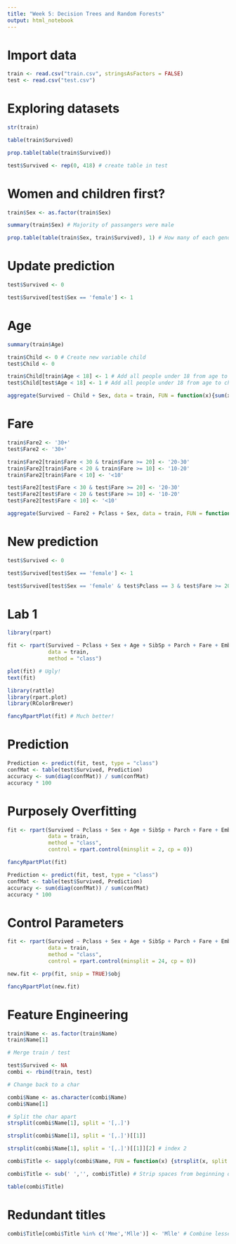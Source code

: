 ```yaml
---
title: "Week 5: Decision Trees and Random Forests"
output: html_notebook
---
```


# Import data

```r

train <- read.csv("train.csv", stringsAsFactors = FALSE)
test <- read.csv("test.csv")

```

# Exploring datasets

```r

str(train)

table(train$Survived)

prop.table(table(train$Survived))

test$Survived <- rep(0, 418) # create table in test


```

# Women and children first?

```r

train$Sex <- as.factor(train$Sex)

summary(train$Sex) # Majority of passangers were male

prop.table(table(train$Sex, train$Survived), 1) # How many of each gender survived?


```

# Update prediction

```r
test$Survived <- 0

test$Survived[test$Sex == 'female'] <- 1

```

# Age

```r

summary(train$Age)

train$Child <- 0 # Create new variable child
test$Child <- 0

train$Child[train$Age < 18] <- 1 # Add all people under 18 from age to child
test$Child[test$Age < 18] <- 1 # Add all people under 18 from age to child

aggregate(Survived ~ Child + Sex, data = train, FUN = function(x){sum(x) / length(x)})

```

# Fare

```r

train$Fare2 <- '30+'
test$Fare2 <- '30+'

train$Fare2[train$Fare < 30 & train$Fare >= 20] <- '20-30'
train$Fare2[train$Fare < 20 & train$Fare >= 10] <- '10-20'
train$Fare2[train$Fare < 10] <- '<10'

test$Fare2[test$Fare < 30 & test$Fare >= 20] <- '20-30'
test$Fare2[test$Fare < 20 & test$Fare >= 10] <- '10-20'
test$Fare2[test$Fare < 10] <- '<10'

aggregate(Survived ~ Fare2 + Pclass + Sex, data = train, FUN = function(x) {sum(x)/length(x)})

```

# New prediction

```r

test$Survived <- 0

test$Survived[test$Sex == 'female'] <- 1

test$Survived[test$Sex == 'female' & test$Pclass == 3 & test$Fare >= 20] <- 0

```

# Lab 1

```r

library(rpart)

fit <- rpart(Survived ~ Pclass + Sex + Age + SibSp + Parch + Fare + Embarked,
             data = train,
             method = "class")

plot(fit) # Ugly!
text(fit)

library(rattle)
library(rpart.plot)
library(RColorBrewer)

fancyRpartPlot(fit) # Much better!

```

# Prediction

```r

Prediction <- predict(fit, test, type = "class")
confMat <- table(test$Survived, Prediction)
accuracy <- sum(diag(confMat)) / sum(confMat)
accuracy * 100

```

# Purposely Overfitting

```r

fit <- rpart(Survived ~ Pclass + Sex + Age + SibSp + Parch + Fare + Embarked,
             data = train,
             method = "class",
             control = rpart.control(minsplit = 2, cp = 0))

fancyRpartPlot(fit)

Prediction <- predict(fit, test, type = "class")
confMat <- table(test$Survived, Prediction)
accuracy <- sum(diag(confMat)) / sum(confMat)
accuracy * 100

```

# Control Parameters

```r

fit <- rpart(Survived ~ Pclass + Sex + Age + SibSp + Parch + Fare + Embarked,
             data = train,
             method = "class",
             control = rpart.control(minsplit = 24, cp = 0))

new.fit <- prp(fit, snip = TRUE)$obj

fancyRpartPlot(new.fit)
```

# Feature Engineering

```r

train$Name <- as.factor(train$Name)
train$Name[1]

# Merge train / test

test$Survived <- NA
combi <- rbind(train, test)

```

```r
# Change back to a char

combi$Name <- as.character(combi$Name)
combi$Name[1]

# Split the char apart
strsplit(combi$Name[1], split = '[,.]')

strsplit(combi$Name[1], split = '[,.]')[[1]]

strsplit(combi$Name[1], split = '[,.]')[[1]][2] # index 2

combi$Title <- sapply(combi$Name, FUN = function(x) {strsplit(x, split = '[,.]')[[1]][2]}) # Create Title variable (column)

combi$Title <- sub(' ','', combi$Title) # Strip spaces from beginning of titles

table(combi$Title)
```

# Redundant titles

```r

combi$Title[combi$Title %in% c('Mme','Mlle')] <- 'Mlle' # Combine lesser used titles



```

